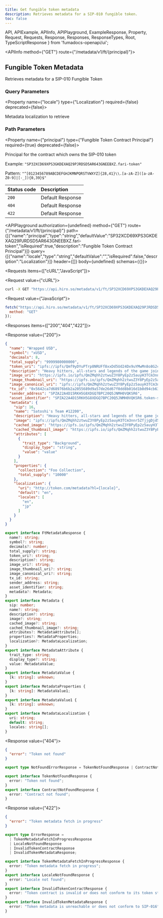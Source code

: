 ```yaml
---
title: Get fungible token metadata
description: Retrieves metadata for a SIP-010 fungible token.
toc: false
---
```


  API,
  APIExample,
  APIInfo,
  APIPlayground,
  ExampleResponse,
  Property,
  Request,
  Requests,
  Response,
  Responses,
  ResponseTypes,
  Root,
  TypeScriptResponse
} from 'fumadocs-openapi/ui';

<Root baseUrl="https://api.hiro.so">

<API>

<APIInfo method={"GET"} route={"/metadata/v1/ft/{principal}"}>

## Fungible Token Metadata

Retrieves metadata for a SIP-010 Fungible Token

### Query Parameters

<Property name={"locale"} type={"Localization"} required={false} deprecated={false}>

Metadata localization to retrieve

</Property>

### Path Parameters

<Property name={"principal"} type={"Fungible Token Contract Principal"} required={true} deprecated={false}>

Principal for the contract which owns the SIP-010 token

<span>Example: `"SP32XCD69XPS3GKDEXAQ29PJRDSD5AR643GNEEBXZ.fari-token"`</span>

<span>Pattern: `"^[0123456789ABCDEFGHJKMNPQRSTVWXYZ]{28,41}\\.[a-zA-Z]([a-zA-Z0-9]|[-_]){0,39}$"`</span>

</Property>

| Status code | Description |
| :------ | :------ |
| `200` | Default Response |
| `404` | Default Response |
| `422` | Default Response |

<APIPlayground authorization={undefined} method={"GET"} route={"/metadata/v1/ft/{principal}"} path={[{"name":"principal","type":"string","defaultValue":"SP32XCD69XPS3GKDEXAQ29PJRDSD5AR643GNEEBXZ.fari-token","isRequired":true,"description":"Fungible Token Contract Principal"}]} query={[{"name":"locale","type":"string","defaultValue":"","isRequired":false,"description":"Localization"}]} header={[]} body={undefined} schemas={{}}>

</APIPlayground>

</APIInfo>

<APIExample>

<Requests items={["cURL","JavaScript"]}>

<Request value={"cURL"}>

```bash
curl -X GET "https://api.hiro.so/metadata/v1/ft/SP32XCD69XPS3GKDEXAQ29PJRDSD5AR643GNEEBXZ.fari-token?locale=string"
```

</Request>

<Request value={"JavaScript"}>

```js
fetch("https://api.hiro.so/metadata/v1/ft/SP32XCD69XPS3GKDEXAQ29PJRDSD5AR643GNEEBXZ.fari-token?locale=string", {
  method: "GET"
});
```

</Request>

</Requests>

<Responses items={["200","404","422"]}>

<Response value={"200"}>

<ResponseTypes>

<ExampleResponse>

```json
{
  "name": "Wrapped USD",
  "symbol": "xUSD",
  "decimals": 8,
  "total_supply": "9999980000000",
  "token_uri": "ipfs://ipfs/Qmf9yDYuPTrp8NRUFf8xxDd5Ud24Dx9uYMwMn8o8G2cWPW/12200.json",
  "description": "Heavy hitters, all-stars and legends of the game join forces to create a collection of unique varsity jackets",
  "image_uri": "https://ipfs.io/ipfs/QmZMqhh2ztwuZ3Y8PyEp2z5auyH3TCm3nnr5ZfjjgDjd5q/12199.png",
  "image_thumbnail_uri": "https://ipfs.io/ipfs/QmZMqhh2ztwuZ3Y8PyEp2z5auyH3TCm3nnr5ZfjjgDjd5q/12199.png",
  "image_canonical_uri": "ipfs://ipfs/QmZMqhh2ztwuZ3Y8PyEp2z5auyH3TCm3nnr5ZfjjgDjd5q/12199.png",
  "tx_id": "0x5642ca7d68976b6b2a2055689d9a57de26d67f0dd8b016d1b0d94cb634454cdd",
  "sender_address": "SPZA22A4D15RKH5G8XDGQ7BPC20Q5JNMH0VQKSR6",
  "asset_identifier": "SPZA22A4D15RKH5G8XDGQ7BPC20Q5JNMH0VQKSR6.token-ststx-earn-v1::stSTXearn",
  "metadata": {
    "sip": 16,
    "name": "Satoshi's Team #12200",
    "description": "Heavy hitters, all-stars and legends of the game join forces to create a collection of unique varsity jackets",
    "image": "ipfs://ipfs/QmZMqhh2ztwuZ3Y8PyEp2z5auyH3TCm3nnr5ZfjjgDjd5q/12199.png",
    "cached_image": "https://ipfs.io/ipfs/QmZMqhh2ztwuZ3Y8PyEp2z5auyH3TCm3nnr5ZfjjgDjd5q/12199.png",
    "cached_thumbnail_image": "https://ipfs.io/ipfs/QmZMqhh2ztwuZ3Y8PyEp2z5auyH3TCm3nnr5ZfjjgDjd5q/12199.png",
    "attributes": [
      {
        "trait_type": "Background",
        "display_type": "string",
        "value": "value"
      }
    ],
    "properties": {
      "collection": "Foo Collection",
      "total_supply": "10000"
    },
    "localization": {
      "uri": "http://token.com/metadata?hl={locale}",
      "default": "en",
      "locales": [
        "en",
        "jp"
      ]
    }
  }
}
```

</ExampleResponse>

<TypeScriptResponse>

```ts
export interface FtMetadataResponse {
  name?: string;
  symbol?: string;
  decimals?: number;
  total_supply?: string;
  token_uri?: string;
  description?: string;
  image_uri?: string;
  image_thumbnail_uri?: string;
  image_canonical_uri?: string;
  tx_id: string;
  sender_address: string;
  asset_identifier: string;
  metadata?: Metadata;
}
export interface Metadata {
  sip: number;
  name?: string;
  description?: string;
  image?: string;
  cached_image?: string;
  cached_thumbnail_image?: string;
  attributes?: MetadataAttribute[];
  properties?: MetadataProperties;
  localization?: MetadataLocalization;
}
export interface MetadataAttribute {
  trait_type: string;
  display_type?: string;
  value: MetadataValue;
}
export interface MetadataValue {
  [k: string]: unknown;
}
export interface MetadataProperties {
  [k: string]: MetadataValue1;
}
export interface MetadataValue1 {
  [k: string]: unknown;
}
export interface MetadataLocalization {
  uri: string;
  default: string;
  locales: string[];
}
```

</TypeScriptResponse>

</ResponseTypes>

</Response>

<Response value={"404"}>

<ResponseTypes>

<ExampleResponse>

```json
{
  "error": "Token not found"
}
```

</ExampleResponse>

<TypeScriptResponse>

```ts
export type NotFoundErrorResponse = TokenNotFoundResponse | ContractNotFoundResponse;

export interface TokenNotFoundResponse {
  error: "Token not found";
}
export interface ContractNotFoundResponse {
  error: "Contract not found";
}
```

</TypeScriptResponse>

</ResponseTypes>

</Response>

<Response value={"422"}>

<ResponseTypes>

<ExampleResponse>

```json
{
  "error": "Token metadata fetch in progress"
}
```

</ExampleResponse>

<TypeScriptResponse>

```ts
export type ErrorResponse =
  | TokenMetadataFetchInProgressResponse
  | LocaleNotFoundResponse
  | InvalidTokenContractResponse
  | InvalidTokenMetadataResponse;

export interface TokenMetadataFetchInProgressResponse {
  error: "Token metadata fetch in progress";
}
export interface LocaleNotFoundResponse {
  error: "Locale not found";
}
export interface InvalidTokenContractResponse {
  error: "Token contract is invalid or does not conform to its token standard";
}
export interface InvalidTokenMetadataResponse {
  error: "Token metadata is unreachable or does not conform to SIP-016";
}
```

</TypeScriptResponse>

</ResponseTypes>

</Response>

</Responses>

</APIExample>

</API>

</Root>
